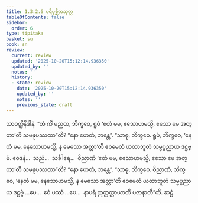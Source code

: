 ```yaml
---
title: 1.3.2.6 ပရိပုစ္ဆိတသုတ္တ
tableOfContents: false
sidebar:
  order: 6
type: tipitaka
basket: su
book: sn
review:
  current: review
  updated: '2025-10-20T15:12:14.936350'
  updated_by: ''
  notes: ''
  history:
  - state: review
    date: '2025-10-20T15:12:14.936350'
    updated_by: ''
    notes: ''
    previous_state: draft
---
```



<DynamicBreadcrumb />


<ReviewStatus review={frontmatter.review} showDetails={true} />

<HypothesisAnnotation frontmatter={frontmatter} />

<Division number="118" book="sn" e="ch" v="18" p="298">

<Paragraph number="692" book="sn">
သာဝတ္ထိနိဒါနံ. “တံ ကိံ မညထ, ဘိက္ခဝေ, ရူပံ ‘ဧတံ မမ, ဧသောဟမသ္မိ, ဧသော မေ အတ္တာ’တိ သမနုပဿထာ”တိ? “နော ဟေတံ, ဘန္တေ”. “သာဓု, ဘိက္ခဝေ. ရူပံ, ဘိက္ခဝေ, ‘နေတံ မမ, နေသောဟမသ္မိ, န မေသော အတ္တာ’တိ ဧဝမေတံ ယထာဘူတံ သမ္မပ္ပညာယ ဒဋ္ဌဗ္ဗံ. ဝေဒနံ…  သညံ…  သင်္ခါရေ…  ဝိညာဏံ ‘ဧတံ မမ, ဧသောဟမသ္မိ, ဧသော မေ အတ္တာ’တိ သမနုပဿထာ”တိ? “နော ဟေတံ, ဘန္တေ”. “သာဓု, ဘိက္ခဝေ. ဝိညာဏံ, ဘိက္ခဝေ, ‘နေတံ မမ, နေသောဟမသ္မိ, န မေသော အတ္တာ’တိ ဧဝမေတံ ယထာဘူတံ သမ္မပ္ပညာယ ဒဋ္ဌဗ္ဗံ …ပေ…  ဧဝံ ပဿံ …ပေ…  နာပရံ ဣတ္ထတ္တာယာတိ ပဇာနာတီ”တိ.

</Paragraph>
</Division>

<Paragraph number="693" type="center" book="sn">
ဆဋ္ဌံ.
</Paragraph>